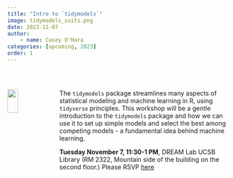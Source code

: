 ```yaml
---
title: "Intro to `tidymodels`"
image: tidymodels_suits.png
date: 2023-11-07
author: 
    - name: Casey O'Hara
categories: [upcoming, 2023]
order: 1
---
```

<br>

::: {.columns}

::: {.column width="20%"}
![](tidymodels.png){width=50%}
:::

::: {.column width="80%"}

The `tidymodels` package streamlines many aspects of statistical modeling and machine learning in R, using `tidyverse` principles.  This workshop will be a gentle introduction to the `tidymodels` package and how we can use it to set up simple models and select the best among competing models - a fundamental idea behind machine learning.

**Tuesday November 7, 11:30-1 PM**, DREAM Lab UCSB Library (RM 2322, Mountain side of the building on the second floor.)
Please RSVP [here](https://docs.google.com/forms/d/e/1FAIpQLSfxMZ7H-bH-fH8_jT9EXsHa3_Xu8rXqCAkCsRhHrRb7ujHx2A/viewform?usp=sf_link)

:::

:::


